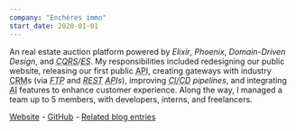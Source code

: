 ```yaml
---
company: "Enchères immo"
start_date: 2020-01-01
---
```


An real estate auction platform powered by <i>Elixir</i>, <i>Phoenix</i>, <i>Domain-Driven Design</i>, and <i><abbr title="Command and Query Responsibility Segregation">CQRS</abbr>/<abbr title="Event Sourcing">ES</abbr></i>. My responsibilities included redesigning our public website, releasing our first public <abbr title="Application Programming Interface">API</abbr>, creating gateways with industry <abbr title="Customer Relationship Management">CRM</abbr>s (via <i><abbr title="File Transfer Protocol">FTP</abbr></i> and <i><abbr title="REpresentational State Transfer">REST</abbr> <abbr title="Application Programming Interface">API</abbr>s</i>), improving <i><abbr title="Continuous Integration and Continuous Delivery ">CI/CD</abbr> pipelines</i>, and integrating <abbr title="Artificial Intelligence">AI</abbr> features to enhance customer experience. Along the way, I managed a team up to 5 members, with developers, interns, and freelancers.

[Website](https://encheresimmo.com/) - [GitHub](https://github.com/encheres-immo/) - [Related blog entries](</tag-enchères immo>)
